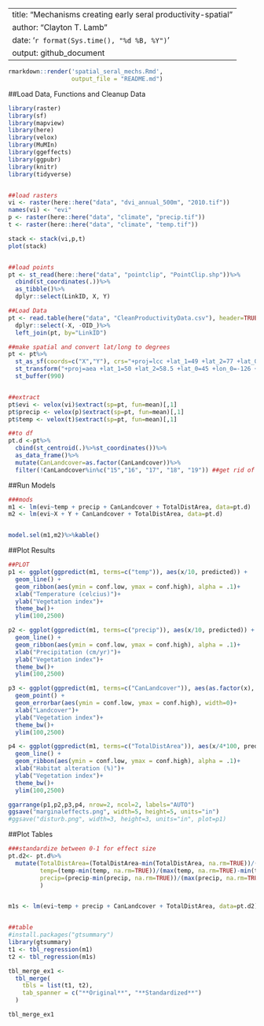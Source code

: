 
---
title: "Mechanisms creating early seral productivity-spatial"
author: "Clayton T. Lamb"
date: '`r format(Sys.time(), "%d %B, %Y")`'
output: github_document
---
```r
rmarkdown::render('spatial_seral_mechs.Rmd',
                  output_file = "README.md")
```

##Load Data, Functions and Cleanup Data
```r
library(raster)
library(sf)
library(mapview)
library(here)
library(velox)
library(MuMIn)
library(ggeffects)
library(ggpubr)
library(knitr)
library(tidyverse)


##load rasters
vi <- raster(here::here("data", "dvi_annual_500m", "2010.tif"))
names(vi) <- "evi"
p <- raster(here::here("data", "climate", "precip.tif"))
t <- raster(here::here("data", "climate", "temp.tif"))

stack <- stack(vi,p,t)
plot(stack)


##load points
pt <- st_read(here::here("data", "pointclip", "PointClip.shp"))%>%
  cbind(st_coordinates(.))%>%
  as_tibble()%>%
  dplyr::select(LinkID, X, Y)

##Load Data
pt <- read.table(here("data", "CleanProductivityData.csv"), header=TRUE, sep=",")%>%
  dplyr::select(-X, -OID_)%>%
  left_join(pt, by="LinkID")

##make spatial and convert lat/long to degrees
pt <- pt%>%
  st_as_sf(coords=c("X","Y"), crs="+proj=lcc +lat_1=49 +lat_2=77 +lat_0=49 +lon_0=-95 +x_0=0 +y_0=0 +datum=NAD83 +units=m +no_defs +ellps=GRS80 +towgs84=0,0,0")%>%
  st_transform("+proj=aea +lat_1=50 +lat_2=58.5 +lat_0=45 +lon_0=-126 +x_0=1000000 +y_0=0 +ellps=GRS80 +towgs84=0,0,0,0,0,0,0 +units=m +no_defs")%>%
  st_buffer(990)


##extract 
pt$evi <- velox(vi)$extract(sp=pt, fun=mean)[,1]
pt$precip <- velox(p)$extract(sp=pt, fun=mean)[,1]
pt$temp <- velox(t)$extract(sp=pt, fun=mean)[,1]

##to df
pt.d <-pt%>%
  cbind(st_centroid(.)%>%st_coordinates())%>%
  as_data_frame()%>%
  mutate(CanLandcover=as.factor(CanLandcover))%>%
  filter(!CanLandcover%in%c("15","16", "17", "18", "19")) ##get rid of water, ice, and cities
```


##Run Models
```r
###mods
m1 <- lm(evi~temp + precip + CanLandcover + TotalDistArea, data=pt.d)
m2 <- lm(evi~X + Y + CanLandcover + TotalDistArea, data=pt.d)


model.sel(m1,m2)%>%kable()
```


##Plot Results
```r
##PLOT
p1 <- ggplot(ggpredict(m1, terms=c("temp")), aes(x/10, predicted)) +
  geom_line() +
  geom_ribbon(aes(ymin = conf.low, ymax = conf.high), alpha = .1)+
  xlab("Temperature (celcius)")+
  ylab("Vegetation index")+
  theme_bw()+
  ylim(100,2500)

p2 <- ggplot(ggpredict(m1, terms=c("precip")), aes(x/10, predicted)) +
  geom_line() +
  geom_ribbon(aes(ymin = conf.low, ymax = conf.high), alpha = .1)+
  xlab("Precipitation (cm/yr)")+
  ylab("Vegetation index")+
  theme_bw()+
  ylim(100,2500)

p3 <- ggplot(ggpredict(m1, terms=c("CanLandcover")), aes(as.factor(x), predicted)) +
  geom_point() +
  geom_errorbar(aes(ymin = conf.low, ymax = conf.high), width=0)+
  xlab("Landcover")+
  ylab("Vegetation index")+
  theme_bw()+
  ylim(100,2500)

p4 <- ggplot(ggpredict(m1, terms=c("TotalDistArea")), aes(x/4*100, predicted)) +
  geom_line() +
  geom_ribbon(aes(ymin = conf.low, ymax = conf.high), alpha = .1)+
  xlab("Habitat alteration (%)")+
  ylab("Vegetation index")+
  theme_bw()+
  ylim(100,2500)

ggarrange(p1,p2,p3,p4, nrow=2, ncol=2, labels="AUTO")
ggsave("marginaleffects.png", width=5, height=5, units="in")
#ggsave("disturb.png", width=3, height=3, units="in", plot=p1)

```

##Plot Tables
```r
###standardize between 0-1 for effect size
pt.d2<- pt.d%>%
  mutate(TotalDistArea=(TotalDistArea-min(TotalDistArea, na.rm=TRUE))/(max(TotalDistArea, na.rm=TRUE)-min(TotalDistArea, na.rm=TRUE)),
         temp=(temp-min(temp, na.rm=TRUE))/(max(temp, na.rm=TRUE)-min(temp, na.rm=TRUE)),
         precip=(precip-min(precip, na.rm=TRUE))/(max(precip, na.rm=TRUE)-min(precip, na.rm=TRUE))
         )


m1s <- lm(evi~temp + precip + CanLandcover + TotalDistArea, data=pt.d2)


##table
#install.packages("gtsummary")
library(gtsummary)
t1 <- tbl_regression(m1)
t2 <- tbl_regression(m1s)

tbl_merge_ex1 <-
  tbl_merge(
    tbls = list(t1, t2),
    tab_spanner = c("**Original**", "**Standardized**")
  )

tbl_merge_ex1
```
